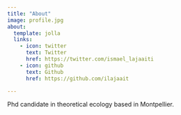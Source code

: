 ```yaml
---
title: "About"
image: profile.jpg
about:
  template: jolla
  links:
    - icon: twitter
      text: Twitter
      href: https://twitter.com/ismael_lajaaiti
    - icon: github
      text: Github
      href: https://github.com/ilajaait

---
```


Phd candidate in theoretical ecology based in Montpellier.